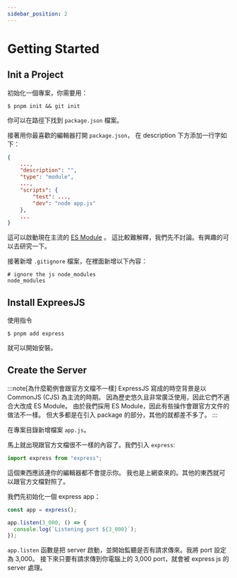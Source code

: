 ```yaml
---
sidebar_position: 2
---
```


# Getting Started

## Init a Project

初始化一個專案，你需要用：

```shell
$ pnpm init && git init
```

你可以在路徑下找到 `package.json` 檔案。

接著用你最喜歡的編輯器打開 `package.json`，
在 description 下方添加一行字如下：

```json
{
    ...,
    "description": "",
    "type": "module",
    ...,
	"scripts": {
		"test": ...,
		"dev": "node app.js"
	},
	...
}
```

這可以啟動現在主流的 [ES Module](https://www.w3schools.com/js/js_es6.asp) 。
這比較難解釋，我們先不討論。有興趣的可以去研究一下。

接著新增 `.gitignore` 檔案，在裡面新增以下內容：

```
# ignore the js node_modules
node_modules
```

## Install ExpreesJS

使用指令

```shell
$ pnpm add express
```

就可以開始安裝。

## Create the Server

:::note[為什麼範例會跟官方文檔不一樣]
ExpressJS 寫成的時空背景是以 CommonJS (CJS) 為主流的時期。
因為歷史悠久且非常廣泛使用，因此它們不適合大改成 ES Module。
由於我們採用 ES Module，因此有些操作會跟官方文件的做法不一樣。
但大多都是在引入 package 的部分，其他的就都差不多了。
:::

在專案目錄新增檔案 `app.js`。

馬上就出現跟官方文檔很不一樣的內容了。我們引入 `express`:

```javascript
import express from "express";
```

這個東西應該連你的編輯器都不會提示你。
我也是上網查來的。其他的東西就可以跟官方文檔對照了。

我們先初始化一個 express app：

```javascript
const app = express();

app.listen(3_000, () => {
  console.log(`Listening port ${3_000}`);
});
```

`app.listen` 函數是把 server 啟動，並開始監聽是否有請求傳來。我將 port 設定為 3,000。
接下來只要有請求傳到你電腦上的 3,000 port，就會被 express js 的 server 處理。
